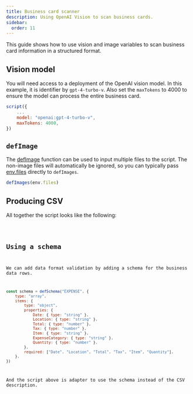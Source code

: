 ```yaml
---
title: Business card scanner
description: Using OpenAI Vision to scan business cards.
sidebar:
  order: 11
---
```


This guide shows how to use vision and image variables to scan business card information in a structured format.

## Vision model

You will need access to a deployment of the OpenAI vision model. In this example, it is identifier by `gpt-4-turbo-v`.
Also set the `maxTokens` to 4000 to ensure the model can process the entire business card.

```js "gpt-4-turbo-v"
script({
    ...
    model: "openai:gpt-4-turbo-v",
    maxTokens: 4000,
})
```

## `defImage`

The [defImage](/genaiscript/reference/scripts/images) function can be used to input multiple files to the script. 
The non-image files will automatically be ignored, so you can typically pass [env.files](/genaiscript/reference/scripts/context) directly to `defImages`.

```js
defImages(env.files)
```

## Producing CSV

All together the script looks like the following:

<Code title="scan-business-card.genai.js" code={importedCode} wrap={true} lang="js" />

## Using a schema

We can add data format validation by adding a schema for the business data rows.

```js
const schema = defSchema("EXPENSE", {
    type: "array",
    items: {
        type: "object",
        properties: {
            Date: { type: "string" },
            Location: { type: "string" },
            Total: { type: "number" },
            Tax: { type: "number" },
            Item: { type: "string" },
            ExpenseCategory: { type: "string" },
            Quantity: { type: "number" },
        },
        required: ["Date", "Location", "Total", "Tax", "Item", "Quantity"],
    },
})
```

And the script above is adapter to use the schema instead of the CSV description.

<Code title="scan-business-card.genai.js" code={importedSchemaCode} wrap={true} lang="js" />
